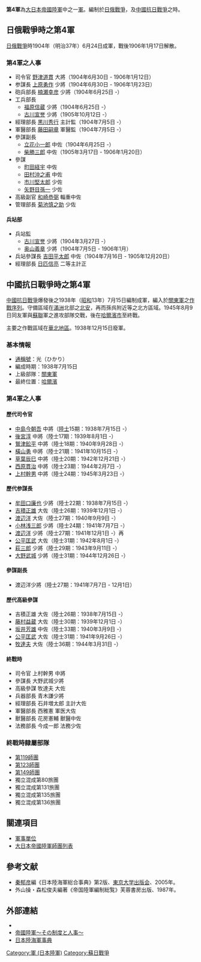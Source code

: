 {{japanese|japanese=第4軍|kana=だいよんぐん|romaji=daiyon-gun}}

'''第4軍'''為[[大日本帝國陸軍|大日本帝國陸軍]]中之一[[军_(军队)|軍]]。編制於[[日俄戰爭|日俄戰爭]]，及[[中國抗日戰爭|中國抗日戰爭]]之時。

==日俄戰爭時之第4軍==
[[日俄戰爭|日俄戰爭]]時1904年（明治37年）6月24日成軍，戰後1906年1月17日解散。
=== 第4軍之人事 ===
*司令官 [[野津道貫|野津道貫]] 大將（1904年6月30日 - 1906年1月12日）
*参謀長 [[上原勇作|上原勇作]] 少將（1904年6月30日 - 1906年1月23日）
*砲兵部長 [[楠瀬幸彦|楠瀬幸彦]] 少將（1904年6月25日 -）
*工兵部長
**[[福原信蔵|福原信蔵]] 少將（1904年6月25日 -）
**[[古川宣誉|古川宣誉]] 少將（1905年10月12日 -）
*經理部長 [[黒川秀行|黒川秀行]] 主計監（1904年7月5日 -）
*軍醫部長 [[藤田嗣章|藤田嗣章]] 軍醫監（1904年7月5日 -）
*參謀副長
**[[立花小一郎|立花小一郎]] 中佐（1904年6月25日 -）
**[[柴勝三郎|柴勝三郎]] 中佐（1905年3月17日 - 1906年1月20日）
*參謀
**[[町田経宇|町田経宇]] 中佐
**[[田村沖之甫|田村沖之甫]] 中佐
**[[市川堅太郎|市川堅太郎]] 少佐
**[[矢野目孫一|矢野目孫一]] 少佐
*高級副官 [[和崎恭弼|和崎恭弼]] 輜重中佐
*管理部長 [[菊池慎之助|菊池慎之助]] 少佐

====兵站部====
*兵站監
**[[古川宣誉|古川宣誉]] 少將（1904年3月27日 -）
**[[奥山義章|奥山義章]] 少將（1904年7月5日 - 1906年1月）
*兵站參謀長 [[吉田平太郎|吉田平太郎]] 中佐（1904年7月16日 - 1905年12月20日）
*經理部長 [[日匹信亮|日匹信亮]] 二等主計正

==中國抗日戰爭時之第4軍==
[[中國抗日戰爭|中國抗日戰爭]]爆發後之1938年（[[昭和|昭和]]13年）7月15日編制成軍，編入於[[關東軍|關東軍]]之[[作戰序列|作戰序列]]。守備區域在[[滿洲國|滿洲]]北部之[[北安|北安]]，再而孫呉附近等之北方區域。1945年8月9日同友軍與[[蘇聯|蘇聯]]軍之進攻部隊交戰，後在[[哈爾濱市|哈爾濱市]]至終戰。

主要之作戰區域在[[華北地區|華北地區]]。1938年12月15日廢軍。

=== 基本情報 ===
*[[通稱號|通稱號]]：光（ひかり）
*編成時期：1938年7月15日
*上級部隊：[[關東軍|關東軍]]
*最終位置：[[哈爾濱|哈爾濱]]

=== 第4軍之人事 ===
==== 歷代司令官 ====
*[[中島今朝吾|中島今朝吾]] 中將（[[日本陸軍士官學校|陸士]]15期：1938年7月15日 -）
*[[後宮淳|後宮淳]] 中將（陸士17期：1939年8月1日 -）
*[[鷲津鈆平|鷲津鈆平]] 中將（陸士18期：1940年9月28日 -）
*[[橫山勇|橫山勇]] 中將（陸士21期：1941年10月15日 -）
*[[草葉辰巳|草葉辰巳]] 中將（陸士20期：1942年12月21日 -）
*[[西原貫治|西原貫治]] 中將（陸士23期：1944年2月7日 -）
*[[上村幹男|上村幹男]] 中將（陸士24期：1945年3月23日 -）

==== 歷代参謀長 ====
*[[牟田口廉也|牟田口廉也]] 少將（陸士22期：1938年7月15日 -）
*[[吉積正雄|吉積正雄]] 大佐（陸士26期：1939年12月1日 -）
*[[渡辺洋|渡辺洋]] 大佐（陸士27期：1940年9月9日 -）
*[[小林浅三郎|小林浅三郎]] 少將（陸士24期：1941年7月7日 -）
*[[渡辺洋|渡辺洋]] 少將（陸士27期：1941年12月1日 -）再
*[[公平匡武|公平匡武]] 大佐（陸士31期：1942年8月1日 -）
*[[萩三郎|萩三郎]] 少將（陸士29期：1943年9月11日 -）
*[[大野武城|大野武城]] 少將（陸士31期：1944年12月26日 -）
==== 參謀副長 ====
*渡辺洋少將（陸士27期：1941年7月7日 - 12月1日）

==== 歷代高級參謀 ====
*吉積正雄 大佐（陸士26期：1938年7月15日 -）
*[[藤村益蔵|藤村益蔵]] 大佐（陸士30期：1939年12月1日 -）
*[[坂井芳雄|坂井芳雄]] 中佐（陸士33期：1940年3月9日 -）
*[[公平匡武|公平匡武]] 大佐（陸士31期：1941年9月26日 -）
*[[牧達夫|牧達夫]] 大佐（陸士36期：1944年3月31日 -）

==== 終戰時 ====
*司令官 上村幹男 中將
*參謀長 大野武城少將
*高級參謀 牧達夫 大佐
*兵器部長 青木謙少將
*經理部長 石井増太郎 主計大佐
*軍醫部長 西雅憲 軍医大佐
*獸醫部長 花房憲輔 獸醫中佐
*法務部長 今成一郎 法務少佐

=== 終戰時隸屬部隊 ===
*[[第119師團|第119師團]]
*[[第123師團|第123師團]]
*[[第149師團|第149師團]]
*獨立混成第80旅團
*獨立混成第131旅團
*獨立混成第135旅團
*獨立混成第136旅團

== 關連項目 ==
*[[軍事單位|軍事單位]]
*[[大日本帝國陸軍師團列表|大日本帝國陸軍師團列表]]

==參考文献==
{{refbegin}}
*[[秦郁彦|秦郁彦]]編《日本陸海軍総合事典》第2版、[[東京大学出版会|東京大学出版会]]、2005年。
*外山操・森松俊夫編著《帝国陸軍編制総覧》芙蓉書房出版、1987年。
{{refend}}

==外部連結==
*{{cite web
| last = Wendel
| first = Marcus
| url = http://www.axishistory.com/index.php?id=6889
| title = Axis History Factbook
| work = Japanese 4th Army(第4軍 (日本軍))
| access-date = 2008-03-08
| archive-date = 2020-12-22
| archive-url = https://web.archive.org/web/20201222163256/https://www.axishistory.com/index.php?id=6889
| dead-url = no
}}
*[https://web.archive.org/web/20080411094145/http://imperialarmy.hp.infoseek.co.jp/ 帝國陸軍～その制度と人事～]
*[https://web.archive.org/web/20100516180653/http://homepage1.nifty.com/kitabatake/rikukaiguntop.html 日本陸海軍事典]

{{日本軍陸軍序列軍}}
[[Category:軍_(日本陸軍)|Category:軍 (日本陸軍)]]
[[Category:蘇日戰爭|Category:蘇日戰爭]]
